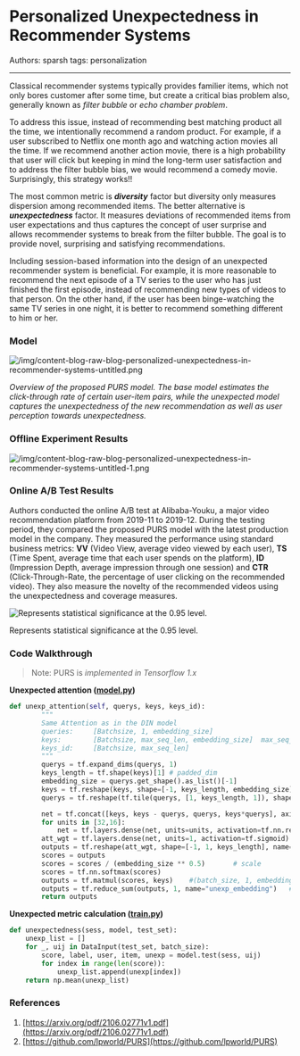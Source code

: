 # Personalized Unexpectedness in  Recommender Systems

Authors: sparsh
tags: personalization

---

Classical recommender systems typically provides familier items, which not only bores customer after some time, but create a critical bias problem also, generally known as *filter bubble* or *echo chamber problem*. 

To address this issue, instead of recommending best matching product all the time, we intentionally recommend a random product. For example, if a user subscribed to Netflix one month ago and watching action movies all the time. If we recommend another action movie, there is a high probability that user will click but keeping in mind the long-term user satisfaction and to address the filter bubble bias, we would recommend a comedy movie. Surprisingly, this strategy works!!

The most common metric is ***diversity*** factor but diversity only measures dispersion among recommended items. The better alternative is ***unexpectedness*** factor. It measures deviations of recommended items from user expectations and thus captures the concept of user surprise and allows recommender systems to break from the filter bubble. The goal is to provide novel, surprising and satisfying recommendations. 

Including session-based information into the design of an unexpected recommender system is beneficial. For example, it is more reasonable to recommend the next episode of a TV series to the user who has just finished the first episode, instead of recommending new types of videos to that person. On the other hand, if the user has been binge-watching the same TV series in one night, it is better to recommend something different to him or her.

### Model

![/img/content-blog-raw-blog-personalized-unexpectedness-in-recommender-systems-untitled.png](/img/content-blog-raw-blog-personalized-unexpectedness-in-recommender-systems-untitled.png)

*Overview of the proposed PURS model. The base model estimates the click-through rate of certain user-item pairs, while the unexpected model captures the unexpectedness of the new recommendation as well as user perception towards unexpectedness.*

### Offline Experiment Results

![/img/content-blog-raw-blog-personalized-unexpectedness-in-recommender-systems-untitled-1.png](/img/content-blog-raw-blog-personalized-unexpectedness-in-recommender-systems-untitled-1.png)

### Online A/B Test Results

Authors conducted the online A/B test at Alibaba-Youku, a major video recommendation platform from 2019-11 to 2019-12. During the testing period, they compared the proposed PURS model with the latest production model in the company. They measured the performance using standard business metrics: **VV** (Video View, average video viewed by each user), **TS** (Time Spent, average time that each user spends on the platform), **ID** (Impression Depth, average impression through one session) and **CTR** (Click-Through-Rate, the percentage of user clicking on the recommended video). They also measure the novelty of the recommended videos using the unexpectedness and coverage measures.

![Represents statistical significance at the 0.95 level.](/img/content-blog-raw-blog-personalized-unexpectedness-in-recommender-systems-untitled-2.png)

Represents statistical significance at the 0.95 level.

### Code Walkthrough

> Note: PURS is *implemented in Tensorflow 1.x*

**Unexpected attention ([model.py](https://github.com/lpworld/PURS/blob/master/model.py))**

```python
def unexp_attention(self, querys, keys, keys_id):
        """
        Same Attention as in the DIN model
        queries:     [Batchsize, 1, embedding_size]
        keys:        [Batchsize, max_seq_len, embedding_size]  max_seq_len is the number of keys(e.g. number of clicked creativeid for each sample)
        keys_id:     [Batchsize, max_seq_len]
        """
        querys = tf.expand_dims(querys, 1)
        keys_length = tf.shape(keys)[1] # padded_dim
        embedding_size = querys.get_shape().as_list()[-1]
        keys = tf.reshape(keys, shape=[-1, keys_length, embedding_size])
        querys = tf.reshape(tf.tile(querys, [1, keys_length, 1]), shape=[-1, keys_length, embedding_size])

        net = tf.concat([keys, keys - querys, querys, keys*querys], axis=-1)
        for units in [32,16]:
            net = tf.layers.dense(net, units=units, activation=tf.nn.relu)
        att_wgt = tf.layers.dense(net, units=1, activation=tf.sigmoid)        # shape(batch_size, max_seq_len, 1)
        outputs = tf.reshape(att_wgt, shape=[-1, 1, keys_length], name="weight")  #shape(batch_size, 1, max_seq_len)
        scores = outputs
        scores = scores / (embedding_size ** 0.5)       # scale
        scores = tf.nn.softmax(scores)
        outputs = tf.matmul(scores, keys)    #(batch_size, 1, embedding_size)
        outputs = tf.reduce_sum(outputs, 1, name="unexp_embedding")   #(batch_size, embedding_size)
        return outputs
```

**Unexpected metric calculation ([train.py](https://github.com/lpworld/PURS/blob/master/train.py))**

```python
def unexpectedness(sess, model, test_set):
    unexp_list = []
    for _, uij in DataInput(test_set, batch_size):
        score, label, user, item, unexp = model.test(sess, uij)
        for index in range(len(score)):
            unexp_list.append(unexp[index])
    return np.mean(unexp_list)
```

### References

1. [https://arxiv.org/pdf/2106.02771v1.pdf](https://arxiv.org/pdf/2106.02771v1.pdf)
2. [https://github.com/lpworld/PURS](https://github.com/lpworld/PURS)